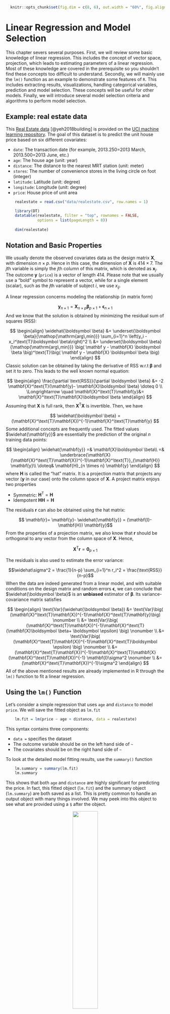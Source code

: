 \def\bX{\mathbf{X}}
\def\bH{\mathbf{H}}
\def\bI{\mathbf{I}}
\def\bx{\mathbf{x}}
\def\by{\mathbf{y}}
\def\br{\mathbf{r}}
\def\bzero{\mathbf{0}}
\def\bbeta{\boldsymbol \beta}
\def\bepsilon{\boldsymbol \epsilon}
\def\T{\text{T}}
\def\Cov{\text{Cov}}
\def\Var{\text{Var}}
\def\E{\text{E}}
\def\pr{\text{pr}}
\DeclareMathOperator*{\argmin}{arg\,min}
\DeclareMathOperator*{\argmax}{arg\,max}

```r
  knitr::opts_chunk$set(fig.dim = c(8, 6), out.width = "60%", fig.align = 'center')
```

# Linear Regression and Model Selection

This chapter severs several purposes. First, we will review some basic knowledge of linear regression. This includes the concept of vector space, projection, which leads to estimating parameters of a linear regression. Most of these knowledge are covered in the prerequisite so you shouldn't find these concepts too difficult to understand. Secondly, we will mainly use the `lm()` function as an example to demonstrate some features of `R`. This includes extracting results, visualizations, handling categorical variables, prediction and model selection. These concepts will be useful for other models. Finally, we will introduce several model selection criteria and  algorithms to perform model selection. 

## Example: real estate data 

This [Real Estate data](https://archive.ics.uci.edu/ml/datasets/Real+estate+valuation+data+set) [@yeh2018building] is provided on the [UCI machine learning repository](https://archive.ics.uci.edu/ml/index.php). The goal of this dataset is to predict the unit house price based on six different covariates: 

  * `date`: The transaction date (for example, 2013.250=2013 March, 2013.500=2013 June, etc.)
  * `age`: The house age (unit: year)
  * `distance`: The distance to the nearest MRT station (unit: meter)
  * `stores`: The number of convenience stores in the living circle on foot (integer)
  * `latitude`: Latitude (unit: degree)
  * `longitude`: Longitude (unit: degree)
  * `price`: House price of unit area

```r
    realestate = read.csv("data/realestate.csv", row.names = 1)

    library(DT)
    datatable(realestate, filter = "top", rownames = FALSE,
              options = list(pageLength = 8))
    
    dim(realestate)
```

## Notation and Basic Properties

We usually denote the observed covariates data as the design matrix $\mathbf{X}$, with dimension $n \times p$. Hence in this case, the dimension of $\mathbf{X}$ is $414 \times 7$. The $j$th variable is simply the $j$th column of this matrix, which is denoted as $\mathbf{x}_j$. The outcome $\mathbf{y}$ (`price`) is a vector of length $414$. Please note that we usually use a "bold" symbol to represent a vector, while for a single element (scalar), such as the $j$th variable of subject $i$, we use $x_{ij}$.

A linear regression concerns modeling the relationship (in matrix form)

$$\by_{n \times 1} = \bX_{n \times p} \bbeta_{p \times 1} + \bepsilon_{n \times 1}$$
And we know that the solution is obtained by minimizing the residual sum of squares (RSS):

$$ 
\begin{align}
\widehat{\bbeta} &= \underset{\bbeta}{\argmin} \sum_{i=1}^n \left(y_i - x_i^\T \bbeta \right)^2 \\
&= \underset{\bbeta}{\argmin} \big( \mathbf y - \mathbf{X} \boldsymbol \beta \big)^\T \big( \mathbf y - \mathbf{X} \boldsymbol \beta \big)
\end{align}
$$
Classic solution can be obtained by taking the derivative of RSS w.r.t $\bbeta$ and set it to zero. This leads to the well known normal equation: 

$$
\begin{align}
    \frac{\partial \text{RSS}}{\partial \bbeta} &= -2 \bX^\T (\by - \bX \bbeta) \doteq 0 \\
    \Longrightarrow \quad \bX^\T \by &= \bX^\T \bX \bbeta
\end{align}
$$
Assuming that $\bX$ is full rank, then $\bX^\T \bX$ is invertible. Then, we have 

$$
\widehat{\bbeta} = (\bX^\T \bX)^{-1}\bX^\T \by
$$
Some additional concepts are frequently used. The fitted values $\widehat{\by}$ are essentially the prediction of the original $n$ training data points:

$$ 
\begin{align}
\widehat{\by} =& \bX \bbeta\\
=& \underbrace{\bX (\bX^\T \bX)^{-1}\bX^\T}_{\bH} \by \\
\doteq& \bH_{n \times n} \by 
\end{align}
$$
where $\bH$ is called the "hat" matrix. It is a projection matrix that projects any vector ($\by$ in our case) onto the column space of $\bX$. A project matrix enjoys two properties 

  * Symmetric: $\bH^\T = \bH$
  * Idempotent $\bH\bH = \bH$

The residuals $\br$ can also be obtained using the hat matrix:

$$ \br = \by - \widehat{\by} = (\bI - \bH) \by$$
From the properties of a projection matrix, we also know that $\br$ should be orthogonal to any vector from the column space of $\bX$. Hence, 

$$\bX^\T \br = \mathbf{0}_{p \times 1}$$

The residuals is also used to estimate the error variance:

$$\widehat\sigma^2 = \frac{1}{n-p} \sum_{i=1}^n r_i^2 = \frac{\text{RSS}}{n-p}$$
When the data are indeed generated from a linear model, and with suitable conditions on the design matrix and random errors $\bepsilon$, we can conclude that $\widehat{\bbeta}$ is an __unbiased__ estimator of $\bbeta$. Its variance-covariance matrix satisfies

$$
\begin{align}
    \Var(\widehat{\bbeta}) &= \Var\big( (\bX^\T \bX)^{-1}\bX^\T \by \big) \nonumber \\
    &= \Var\big( (\bX^\T \bX)^{-1}\bX^\T (\bX \bbeta + \bepsilon) \big) \nonumber \\
    &= \Var\big( (\bX^\T \bX)^{-1}\bX^\T \bepsilon) \big) \nonumber \\
    &= (\bX^\T \bX)^{-1}\bX^\T \bX (\bX^\T \bX)^{-1} \bI \sigma^2 \nonumber \\
    &= (\bX^\T \bX)^{-1}\sigma^2
\end{align}
$$
All of the above mentioned results are already implemented in R through the `lm()` function to fit a linear regression. 

## Using the `lm()` Function

Let's consider a simple regression that uses `age` and `distance` to model `price`. We will save the fitted object as `lm.fit`

```r
    lm.fit = lm(price ~ age + distance, data = realestate)
```

This syntax contains three components:

  * `data = ` specifies the dataset
  * The outcome variable should be on the left hand side of `~` 
  * The covariates should be on the right hand side of `~`
    
To look at the detailed model fitting results, use the `summary()` function 

```r
    lm.summary = summary(lm.fit)
    lm.summary
```

This shows that both `age` and `distance` are highly significant for predicting the price. In fact, this fitted object (`lm.fit`) and the summary object (`lm.summary`) are both saved as a list. This is pretty common to handle an output object with many things involved. We may peek into this object to see what are provided using a `$` after the object. 

<center>
![](images/reactive.png){width=40%}
</center>

The `str()` function can also display all the items in a list. 

```r
    str(lm.summary)
```

Usually, printing out the summary is sufficient. However, further details can be useful for other purposes. For example, if we interested in the residual vs. fits plot, we may use 

```r
    plot(lm.fit$fitted.values, lm.fit$residuals, 
         xlab = "Fitted Values", ylab = "Residuals",
         col = "darkorange", pch = 19, cex = 0.5)
```

It seems that the error variance is not constant (as a function of the fitted values), hence additional techniques may be required to handle this issue. However, that is beyond the scope of this book. 

### Adding Covariates

It is pretty simple if we want to include additional variables. This is usually done by connecting them with the `+` sign on the right hand side of `~`. R also provide convenient ways to include interactions and higher order terms. The following code with the interaction term between `age` and `distance`, and a squared term of `distance` should be self-explanatory. 

```r
    lm.fit2 = lm(price ~ age + distance + age*distance + I(distance^2), data = realestate)
    summary(lm.fit2)
```

If you choose to include all covariates presented in the data, then simply use `.` on the right hand side of `~`. However, you should always be careful when doing this because some dataset would contain meaningless variables such as subject ID. 

```r
    lm.fit3 = lm(price ~ ., data = realestate)
```

### Categorical Variables

The store variable has several different values. We can see that it has 11 different values. One strategy is to model this as a continuous variable. However, we may also consider to discretize it. For example, we may create a new variable, say `store.cat`, defined as follows

```r
  table(realestate$stores)

  # define a new factor variable
  realestate$store.cat = as.factor((realestate$stores > 0) + (realestate$stores > 4))
  table(realestate$store.cat)
  levels(realestate$store.cat) = c("None", "Several", "Many")
  head(realestate$store.cat)
```

This variable is defined as a factor, which is often used for categorical variables. Since this variable has three different categories, if we include it in the linear regression, it will introduce two additional variables (using the third as the reference):

```r
    lm.fit3 = lm(price ~ age + distance + store.cat, data = realestate)
    summary(lm.fit3)
```

There are usually two types of categorical variables:

  * Ordinal: the numbers representing each category is ordered, e.g., how many stores in the neighborhood. Oftentimes nominal data can be treated as a continuous variable.
  * Nominal: they are not ordered and can be represented using either numbers or letters, e.g., ethnic group. 
  
The above example is treating `store.cat` as a nominal variable, and the `lm()` function is using dummy variables for each category. This should be our default approach to handle nominal variables. 

## Model Selection Criteria

We will use the `diabetes` dataset from the `lars` package as a demonstration of model selection. Ten baseline variables include age, sex, body mass index, average blood pressure, and six blood serum measurements. These measurements were obtained for each of n = 442 diabetes patients, as well as the outcome of interest, a quantitative measure of disease progression one year after baseline. More details are available in @efron2004least. Our goal is to select a linear model, preferably with a small number of variables, that can predict the outcome. To select the best model, commonly used strategies include Marrow's $C_p$, AIC (Akaike information criterion) and BIC (Bayesian information criterion). Further derivations will be provide at a later section. 

```r
    # load the diabetes data
    library(lars)
    data(diabetes)
    diab = data.frame(cbind(diabetes$x, "Y" = diabetes$y))

    # fit linear regression with all covariates
    lm.fit = lm(Y~., data=diab)
```

The idea of model selection is to apply some penalty on the number of parameters used in the model. In general, they are usually in the form of 

$$\text{Goodness-of-Fit} + \text{Complexity Penality}$$

### Using Marrows' $C_p$

For example, the Marrows' $C_p$ criterion minimize the following quantity (a derivation is provided at Section \@ref(mallows-cp)): 

$$\text{RSS} + 2 p \widehat\sigma_{\text{full}}^2$$
Note that the $\sigma_{\text{full}}^2$ refers to the residual variance estimation based on the full model, i.e., will all variables. Hence, this formula cannot be used when $p > n$ because you would not be able to obtain a valid estimation of $\sigma_{\text{full}}^2$. Nonetheless, we can calculate this quantity with the diabetes dataset

```r
    # number of variables (including intercept)
    p = 11
    n = nrow(diab)
      
    # obtain residual sum of squares
    RSS = sum(residuals(lm.fit)^2)
    
    # use the formula directly to calculate the Cp criterion 
    Cp = RSS + 2*p*summary(lm.fit)$sigma^2
    Cp
```

We can compare this with another sub-model, say, with just `age` and `glu`:

```r
    lm.fit_sub = lm(Y~ age + glu, data=diab)
  
    # obtain residual sum of squares
    RSS_sub = sum(residuals(lm.fit_sub)^2)
    
    # use the formula directly to calculate the Cp criterion 
    Cp_sub = RSS + 2*3*summary(lm.fit)$sigma^2
    Cp_sub
```

Comparing this with the previous one, the sub-model is better. 

### Using AIC and BIC

Calculating the AIC and BIC criteria in `R` is a lot simpler, with the existing functions. The AIC score is given by 

$$-2 \text{Log-likelihood} + 2 p,$$
while the BIC score is given by 

$$-2 \text{Log-likelihood} + \log(n) p,$$

Interestingly, when assuming that the error distribution is Gaussian, the log-likelihood part is just a function of the RSS. In general, AIC performs similarly to $C_p$, while BIC tend to select a much smaller set due to the larger penalty. Theoretically, both AIC and $C_p$ are interested in the prediction error, regardless of whether the model is specified correctly, while BIC is interested in selecting the true set of variables, while assuming that the true model is being considered. 

The AIC score can be done using the `AIC()` function. We can match this result by writing out the normal density function and plug in the estimated parameters. Note that this requires one additional parameter, which is the variance. Hence the total number of parameters is 12. We can calculate this with our own code:

```r
    # ?AIC
    # a build-in function for calculating AIC using -2log likelihood
    AIC(lm.fit) 

    # Match the result
    n*log(RSS/n) + n + n*log(2*pi) + 2 + 2*p
```

Alternatively, the `extractAIC()` function can calculate both AIC and BIC. However, note that the `n + n*log(2*pi) + 2` part in the above code does not change regardless of how many parameters we use. Hence, this quantify does not affect the comparison between different models. Then we can safely remove this part and only focus on the essential ones. 

```r
    # ?extractAIC
    # AIC for the full model
    extractAIC(lm.fit)
    n*log(RSS/n) + 2*p

    # BIC for the full model
    extractAIC(lm.fit, k = log(n))
    n*log(RSS/n) + log(n)*p
```

Now, we can compare AIC or BIC using of two different models and select whichever one that gives a smaller value. For example the AIC of the previous sub-model is 

```r
    # AIC for the sub-model
    extractAIC(lm.fit_sub)
```

## Model Selection Algorithms

In previous examples, we have to manually fit two models and calculate their respective selection criteria and compare them. This is a rather tedious process if we have many variables and a huge number of combinations to consider. To automatically compare different models and select the best one, there are two common computational approaches: best subset regression and step-wise regression. As their name suggest, the best subset selection will exhaust all possible combination of variables, while the step-wise regression would adjust the model by adding or subtracting one variable at a time to reach the best model. 

### Best Subset Selection with `leaps`

Since the penalty is only affected by the number of variables, we may first choose the best model with the smallest RSS for each model size, and then compare across these models by attaching the penalty terms of their corresponding sizes. The `leaps` package can be used to calculate the best model of each model size. It essentially performs an exhaustive search, however, still utilizing some tricks to skip some really bad models. Note that the `leaps` package uses the data matrix directly, instead of specifying a formula.  

```r
    library(leaps)
    
    # The package specifies the X matrix and outcome y vector
    RSSleaps = regsubsets(x = as.matrix(diab[, -11]), y = diab[, 11])
    summary(RSSleaps, matrix=T)
```

The results is summarized in a matrix, with each row representing a model size. The `"*"` sign indicates that the variable is include in the model for the corresponding size. Hence, there should be only one of such in the first row, two in the second row, etc. 
    
By default, the algorithm would only consider models up to size 8. This is controlled by the argument `nvmax`. If we want to consider larger model sizes, then set this to a larger number. However, be careful that this many drastically increase the computational cost. 

```r
    # Consider maximum of 10 variables
    RSSleaps = regsubsets(x = as.matrix(diab[, -11]), y = diab[, 11], nvmax = 10)
    summary(RSSleaps,matrix=T)
    
    # Obtain the matrix that indicates the variables
    sumleaps = summary(RSSleaps, matrix = T)
    
    # This object includes the RSS results, which is needed to calculate the scores
    sumleaps$rss
    
    # This matrix indicates whether a variable is in the best model(s)
    sumleaps$which
    
    # The package automatically produces the Cp statistic
    sumleaps$cp
```

We can calculate different model selection criteria with the best models of each size. The model fitting result already produces the $C_p$ and BIC results. Our calculation will match their $C_p$ statistics exactly. For the BIC, the difference is a constant regardless of the model size. Hence this different will not affect the model selection result.

```r
    modelsize=apply(sumleaps$which,1,sum)
    
    Cp = sumleaps$rss/(summary(lm.fit)$sigma^2) + 2*modelsize - n;
    AIC = n*log(sumleaps$rss/n) + 2*modelsize;
    BIC = n*log(sumleaps$rss/n) + modelsize*log(n);
    
    # Comparing the Cp scores 
    cbind("Our Cp" = Cp, "leaps Cp" = sumleaps$cp) 
    
    # Comparing the BIC results. The difference is a constant, 
    # which is the score of an intercept model
    cbind("Our BIC" = BIC, "leaps BIC" = sumleaps$bic, 
          "Difference" = BIC-sumleaps$bic, 
          "Intercept Score" = n*log(sum((diab[,11] - mean(diab[,11]))^2/n)))
```

Finally, we may select the best model, using any of the criteria. The following code would produced a plot to visualize it. We can see that BIC selects 6 variables, while both AIC and $C_p$ selects 7. 

```r
    # Rescale Cp, AIC and BIC to (0,1).
    inrange <- function(x) { (x - min(x)) / (max(x) - min(x)) }
    
    Cp = inrange(Cp)
    BIC = inrange(BIC)
    AIC = inrange(AIC)

    plot(range(modelsize), c(0, 0.4), type="n", 
         xlab="Model Size (with Intercept)", 
         ylab="Model Selection Criteria", cex.lab = 1.5)

    points(modelsize, Cp, col = "green4", type = "b", pch = 19)
    points(modelsize, AIC, col = "orange", type = "b", pch = 19)
    points(modelsize, BIC, col = "purple", type = "b", pch = 19)
    legend("topright", legend=c("Cp", "AIC", "BIC"),
           col=c("green4", "orange", "purple"), 
           lty = rep(1, 3), pch = 19, cex = 1.7)
```

### Step-wise regression using `step()`

The idea of step-wise regression is very simple: we start with a certain model (e.g. the intercept or the full mode), and add or subtract one variable at a time by making the best decision to improve the model selection score. The `step()` function implements this procedure. The following example starts with the full model and uses AIC as the selection criteria (default of the function). After removing several variables, the model ends up with six predictors.  

```r
    # k = 2 (AIC) is default; 
    step(lm.fit, direction="both", k = 2)
```

We can also use different settings, such as which model to start with, which is the minimum/maximum model, and do we allow to adding/subtracting. 

```r
    # use BIC (k = log(n))instead of AIC
    # trace = 0 will suppress the output of intermediate steps 
    step(lm.fit, direction="both", k = log(n), trace=0)

    # Start with an intercept model, and use forward selection (adding only)
    step(lm(Y~1, data=diab), scope=list(upper=lm.fit, lower=~1), 
         direction="forward", trace=0)
```

We can see that these results are slightly different from the best subset selection. So which is better? Of course the best subset selection is better because it considers all possible candidates, which step-wise regression may stuck at a sub-optimal model, while adding and subtracting any variable do not benefit further. Hence, the results of step-wise regression may be unstable. On the other hand, best subset selection not really feasible for high-dimensional problems because of the computational cost. 

##  Mallows' $C_p$ Derivation {#mallows-cp}



